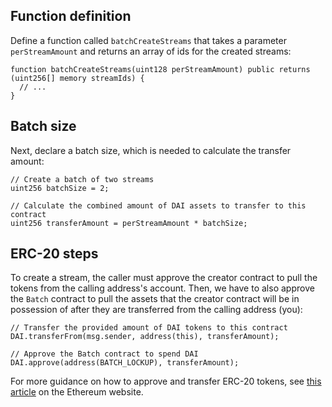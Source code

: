 ## Function definition

Define a function called `batchCreateStreams` that takes a parameter `perStreamAmount` and returns an array of ids for
the created streams:

```solidity
function batchCreateStreams(uint128 perStreamAmount) public returns (uint256[] memory streamIds) {
  // ...
}
```

## Batch size

Next, declare a batch size, which is needed to calculate the transfer amount:

```solidity
// Create a batch of two streams
uint256 batchSize = 2;

// Calculate the combined amount of DAI assets to transfer to this contract
uint256 transferAmount = perStreamAmount * batchSize;
```

## ERC-20 steps

To create a stream, the caller must approve the creator contract to pull the tokens from the calling address's account.
Then, we have to also approve the `Batch` contract to pull the assets that the creator contract will be in possession of
after they are transferred from the calling address (you):

```solidity
// Transfer the provided amount of DAI tokens to this contract
DAI.transferFrom(msg.sender, address(this), transferAmount);

// Approve the Batch contract to spend DAI
DAI.approve(address(BATCH_LOCKUP), transferAmount);
```

For more guidance on how to approve and transfer ERC-20 tokens, see
[this article](https://ethereum.org/en/developers/docs/standards/tokens/erc-20/) on the Ethereum website.
